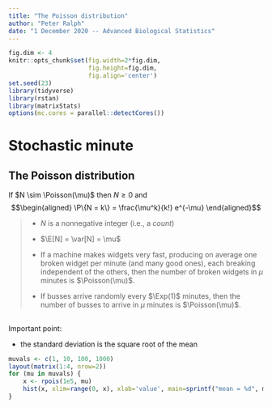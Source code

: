 ```yaml
---
title: "The Poisson distribution"
author: "Peter Ralph"
date: "1 December 2020 -- Advanced Biological Statistics"
---
```


```r
fig.dim <- 4
knitr::opts_chunk$set(fig.width=2*fig.dim,
                      fig.height=fig.dim,
                      fig.align='center')
set.seed(23)
library(tidyverse)
library(rstan)
library(matrixStats)
options(mc.cores = parallel::detectCores())
```



# Stochastic minute

## The Poisson distribution

If $N \sim \Poisson(\mu)$ then $N \ge 0$ and
$$\begin{aligned}
    \P\{N = k\} = \frac{\mu^k}{k!} e^{-\mu}
\end{aligned}$$

> - $N$ is a nonnegative integer (i.e., a *count*)
> 
> - $\E[N] = \var[N] = \mu$
> 
> - If a machine makes widgets very fast,
>   producing on average one broken widget per minute (and many good ones),
>   each breaking independent of the others,
>   then the number of broken widgets in $\mu$ minutes is $\Poisson(\mu)$.
> 
> - If busses arrive randomly every $\Exp(1)$ minutes,
>   then the number of busses to arrive in $\mu$ minutes
>   is $\Poisson(\mu)$.

##

Important point:

- the standard deviation is the square root of the mean

```r
muvals <- c(1, 10, 100, 1000)
layout(matrix(1:4, nrow=2))
for (mu in muvals) {
    x <- rpois(1e5, mu)
    hist(x, xlim=range(0, x), xlab='value', main=sprintf("mean = %d", mu), freq=FALSE)
}
```
